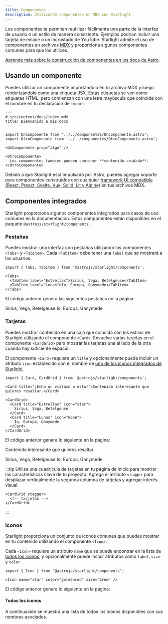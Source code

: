 ```yaml
---
title: Componentes
description: Utilizando componentes en MDX con Starlight.
---
```


Los componentes te permiten reutilizar fácilmente una parte de la interfaz de usuario o un estilo de manera consistente. Ejemplos podrían incluir una tarjeta de enlace o un incrustado de YouTube. Starlight admite el uso de componentes en archivos [MDX](https://mdxjs.com/) y proporciona algunos componentes comunes para que los utilices.

[Aprende más sobre la construcción de componentes en los docs de Astro](https://docs.astro.build/en/core-concepts/astro-components/).

## Usando un componente

Puedes utilizar un componente importándolo en tu archivo MDX y luego renderizándolo como una etiqueta JSX. Estas etiquetas se ven como etiquetas HTML, pero comienzan con una letra mayúscula que coincide con el nombre en tu declaración de `import`:

```mdx
---
# src/content/docs/index.mdx
title: Bienvenido a mis docs
---

import UnComponente from '../../componentes/UnComponente.astro';
import OtroComponente from '../../componentes/OtroComponente.astro';

<UnComponente prop="algo" />

<OtroComponente>
  Los componentes también pueden contener **contenido anidado**.
</OtroComponente>
```

Debido a que Starlight está impulsado por Astro, puedes agregar soporte para componentes construidos con cualquier [framework UI compatible (React, Preact, Svelte, Vue, Solid, Lit y Alpine)](https://docs.astro.build/en/core-concepts/framework-components/) en tus archivos MDX.

## Componentes integrados

Starlight proporciona algunos componentes integrados para casos de uso comunes en la documentación. Estos componentes están disponibles en el paquete `@astrojs/starlight/components`.

### Pestañas


Puedes mostrar una interfaz con pestañas utilizando los componentes `<Tabs>` y `<TabItem>`. Cada `<TabItem>` debe tener una `label` que se mostrará a los usuarios.

```mdx
import { Tabs, TabItem } from '@astrojs/starlight/components';

<Tabs>
  <TabItem label="Estrellas">Sirius, Vega, Betelgeuse</TabItem>
  <TabItem label="Lunas">Io, Europa, Ganymede</TabItem>
</Tabs>
```

El código anterior genera las siguientes pestañas en la página:

<Tabs>
  <TabItem label="Estrellas">Sirius, Vega, Betelgeuse</TabItem>
  <TabItem label="Lunas">Io, Europa, Ganymede</TabItem>
</Tabs>

### Tarjetas


Puedes mostrar contenido en una caja que coincida con los estilos de Starlight utilizando el componente `<Card>`. Envuelve varias tarjetas en el componente `<CardGrid>` para mostrar las tarjetas una al lado de la otra cuando hay suficiente espacio.

El componente `<Card>` requiere un `title` y opcionalmente puede incluir un atributo `icon` establecido con el nombre de [uno de los iconos integrados de Starlight](#todos-los-iconos).

```mdx
import { Card, CardGrid } from '@astrojs/starlight/components';

<Card title="¡Echa un vistazo a esto!">Contenido interesante que quieres resaltar.</Card>

<CardGrid>
  <Card title="Estrellas" icon="star">
    Sirius, Vega, Betelgeuse
  </Card>
  <Card title="Lunas" icon="moon">
    Io, Europa, Ganymede
  </Card>
</CardGrid>
```

El código anterior genera lo siguiente en la página:

<Card title="¡Echa un vistazo a esto!">Contenido interesante que quieres resaltar.</Card>

<CardGrid>
  <Card title="Estrellas" icon="star">
    Sirius, Vega, Betelgeuse
  </Card>
  <Card title="Lunas" icon="moon">
    Io, Europa, Ganymede
  </Card>
</CardGrid>

:::tip
Utiliza una cuadrícula de tarjetas en tu página de inicio para mostrar las características clave de tu proyecto. Agrega el atributo `stagger` para desplazar verticalmente la segunda columna de tarjetas y agregar interés visual:

```astro
<CardGrid stagger>
  <!-- tarjetas -->
</CardGrid>
```

:::

### Iconos


Starlight proporciona un conjunto de iconos comunes que puedes mostrar en tu contenido utilizando el componente `<Icon>`.

Cada `<Icon>` requiere un atributo `name` que se puede encontrar en la lista de [todos los iconos](#all-icons), y opcionalmente puede incluir atributos como `label`, `size` y `color`.

```mdx
import { Icon } from '@astrojs/starlight/components';

<Icon name="star" color="goldenrod" size="2rem" />
```

El código anterior genera lo siguiente en la página:

<Icon name="star" color="goldenrod" size="2rem" />

#### Todos los iconos

A continuación se muestra una lista de todos los iconos disponibles con sus nombres asociados.

<IconsList />